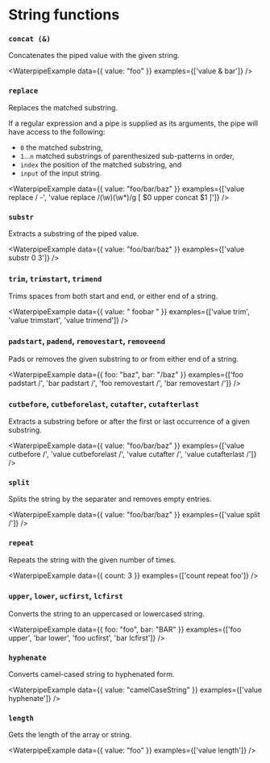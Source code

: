 <Module name="waterpipe" />

# String functions

### `concat (&)`

Concatenates the piped value with the given string.

<WaterpipeExample
    data={{ value: "foo" }}
    examples={['value & bar']}
/>

### `replace`

Replaces the matched substring.

If a regular expression and a pipe is supplied as its arguments, the pipe will have access to the following:
- `0` the matched substring,
- `1`...`n` matched substrings of parenthesized sub-patterns in order,
- `index` the position of the matched substring, and
- `input` of the input string.

<WaterpipeExample
    data={{ value: "foo/bar/baz" }}
    examples={['value replace / -', 'value replace /(\w)(\w*)/g [ $0 upper concat $1 ]']}
/>

### `substr`

Extracts a substring of the piped value.

<WaterpipeExample
    data={{ value: "foo/bar/baz" }}
    examples={['value substr 0 3']}
/>

### `trim`, `trimstart`, `trimend`

Trims spaces from both start and end, or either end of a string.

<WaterpipeExample
    data={{ value: " foobar " }}
    examples={['value trim', 'value trimstart', 'value trimend']}
/>

### `padstart`, `padend`, `removestart`, `removeend`

Pads or removes the given substring to or from either end of a string.

<WaterpipeExample
    data={{ foo: "baz", bar: "/baz" }}
    examples={['foo padstart /', 'bar padstart /', 'foo removestart /', 'bar removestart /']}
/>

### `cutbefore`, `cutbeforelast`, `cutafter`, `cutafterlast`

Extracts a substring before or after the first or last occurrence of a given substring.

<WaterpipeExample
    data={{ value: "foo/bar/baz" }}
    examples={['value cutbefore /', 'value cutbeforelast /', 'value cutafter /', 'value cutafterlast /']}
/>

### `split`

Splits the string by the separater and removes empty entries.

<WaterpipeExample
    data={{ value: "foo/bar/baz" }}
    examples={['value split /']}
/>

### `repeat`

Repeats the string with the given number of times.

<WaterpipeExample
    data={{ count: 3 }}
    examples={['count repeat foo']}
/>

### `upper`, `lower`, `ucfirst`, `lcfirst`

Converts the string to an uppercased or lowercased string.

<WaterpipeExample
    data={{ foo: "foo", bar: "BAR" }}
    examples={['foo upper', 'bar lower', 'foo ucfirst', 'bar lcfirst']}
/>

### `hyphenate`

Converts camel-cased string to hyphenated form.

<WaterpipeExample
    data={{ value: "camelCaseString" }}
    examples={['value hyphenate']}
/>


### `length`

Gets the length of the array or string.

<WaterpipeExample
    data={{ value: "foo" }}
    examples={['value length']}
/>
